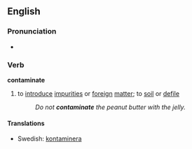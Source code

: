 ==English==
===Pronunciation===
*{{audio|en-us-contaminate.ogg|Audio (US)}}

===Verb===
'''contaminate'''
#to [[introduce]] [[impurities]] or [[foreign]] [[matter]]; to [[soil]] or [[defile]]
#:''Do not '''contaminate''' the peanut butter with the jelly.''

====Translations====
*Swedish: [[kontaminera]]